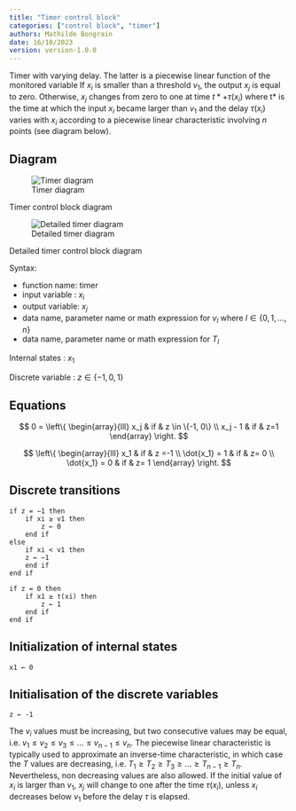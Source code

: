 ```yaml
---
title: "Timer control block"
categories: ["control block", "timer"]
authors: Mathilde Bongrain
date: 16/10/2023
version: version-1.0.0
---
```


Timer with varying delay. The latter is a piecewise linear function of the monitored variable
If $x_i$ is smaller than a threshold $v_1$, the output $x_j$ is equal to zero. Otherwise, $x_j$ changes from zero to one at time $t* + \tau(x_i)$ where t* is the time at which the input $x_i$ became larger than $v_1$ and the delay $\tau (x_i)$ varies with $x_i$ according to a piecewise linear characteristic involving $n$ points (see diagram below).

## Diagram

![Timer diagram](timer.svg){#fig-timer}

::: {#fig-timer}
Timer control block diagram
:::

![Detailed timer diagram](detailedTimer.svg){#fig-detailed-timer}

::: {#fig-detailed-timer}
Detailed timer control block diagram
:::

Syntax:  

- function name: timer
- input variable : $x_i$
- output variable: $x_j$
- data name, parameter name or math expression for $v_l$ where $l \in \{0,1, ..., n\}$
- data name, parameter name or math expression for $T_l$

Internal states : $x_1$

Discrete variable : $z \in \{-1,0,1\}$

## Equations

$$
0 = \left\{
    \begin{array}{lll}
        x_j & if & z \in \{-1, 0\} \\
        x_j - 1 & if & z=1 
    \end{array}
\right.
$$

$$
 \left\{
    \begin{array}{lll}
        x_1 & if & z =-1 \\
        \dot{x_1} = 1 & if & z= 0 \\
        \dot{x_1} = 0 & if & z= 1
    \end{array}
\right.
$$

## Discrete transitions

```
if z = −1 then
    if xi ≥ v1 then
        z ← 0
    end if
else
    if xi < v1 then
    z ← −1
    end if
end if
```

```
if z = 0 then
    if x1 ≥ τ(xi) then
        z ← 1
    end if
end if
```

## Initialization of internal states

```
x1 ← 0
```

## Initialisation of the discrete variables

```
z ← -1
```

The $v_i$ values must be increasing, but two consecutive values may be equal, i.e. $v_1 \leq v_2 \leq v_3 \leq . . . \leq v_{n−1} \leq v_n$.
The piecewise linear characteristic is typically used to approximate an inverse-time characteristic, in which case the $T$ values are decreasing, i.e. $T_1 \geq T_2 \geq T_3 \geq . . . \geq T_{n−1} \geq T_n$.  
Nevertheless, non decreasing values are also allowed.
If the initial value of $x_i$ is larger than $v_1$, $x_j$ will change to one after the time $\tau(x_i)$, unless $x_i$ decreases below $v_1$ before the delay $\tau$ is elapsed. 

